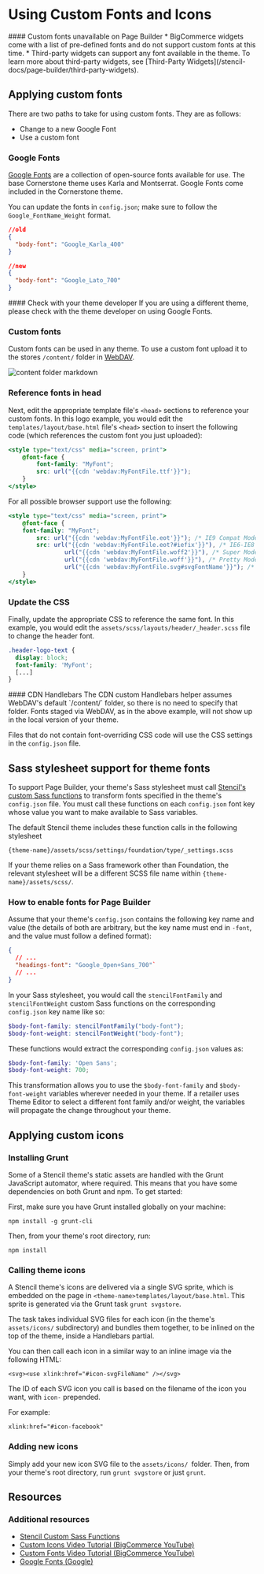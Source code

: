 # Using Custom Fonts and Icons

<Callout type="warning">
  #### Custom fonts unavailable on Page Builder
  * BigCommerce widgets come with a list of pre-defined fonts and do not support custom fonts at this time. 
  * Third-party widgets can support any font available in the theme. To learn more about third-party widgets, see [Third-Party Widgets](/stencil-docs/page-builder/third-party-widgets).
</Callout>


<a id="markdown-applying-custom-fonts" name="applying-custom-fonts"></a>

## Applying custom fonts

There are two paths to take for using custom fonts. They are as follows:
- Change to a new Google Font
- Use a custom font

### Google Fonts

[Google Fonts](https://fonts.google.com/) are a collection of open-source fonts available for use. The base Cornerstone theme uses Karla and Montserrat. Google Fonts come included in the Cornerstone theme.  

You can update the fonts in `config.json`; make sure to follow the `Google_FontName_Weight` format.

```json showLineNumbers
//old
{
  "body-font": "Google_Karla_400"
}

//new
{
  "body-font": "Google_Lato_700"
}
```

<Callout type="info">
  #### Check with your theme developer
  If you are using a different theme, please check with the theme developer on using Google Fonts.
</Callout>


### Custom fonts

Custom fonts can be used in any theme. To use a custom font upload it to the stores `/content/` folder in [WebDAV](https://support.bigcommerce.com/s/article/File-Access-WebDAV).

![content folder markdown](https://raw.githubusercontent.com/bigcommerce/dev-docs/master/assets/images/content_folder_webdav.png "Content Folder WebDAV")

### Reference fonts in head

Next, edit the appropriate template file's `<head>` sections to reference your custom fonts. In this logo example, you would edit the `templates/layout/base.html` file's `<head>` section to insert the following code (which references the custom font you just uploaded):

```handlebars showLineNumbers
<style type="text/css" media="screen, print">
    @font-face {
        font-family: "MyFont";
        src: url("{{cdn 'webdav:MyFontFile.ttf'}}");
    }
</style>
```

For all possible browser support use the following:

```handlebars showLineNumbers
<style type="text/css" media="screen, print">
    @font-face {
    font-family: "MyFont";
        src: url("{{cdn 'webdav:MyFontFile.eot'}}"); /* IE9 Compat Modes */
        src: url("{{cdn 'webdav:MyFontFile.eot?#iefix'}}"), /* IE6-IE8 */
                url("{{cdn 'webdav:MyFontFile.woff2'}}"), /* Super Modern Browsers */
                url("{{cdn 'webdav:MyFontFile.woff'}}"), /* Pretty Modern Browsers */
                url("{{cdn 'webdav:MyFontFile.svg#svgFontName'}}"); /* Legacy iOS */
    }
</style>
```

### Update the CSS

Finally, update the appropriate CSS to reference the same font. In this example, you would edit the `assets/scss/layouts/header/_header.scss` file to change the header font.

```css showLineNumbers
.header-logo-text {
  display: block;
  font-family: 'MyFont';
  [...]
}
```

<Callout type="info">
  #### CDN Handlebars
  The CDN custom Handlebars helper assumes WebDAV's default `/content/` folder, so there is no need to specify that folder.
  Fonts staged via WebDAV, as in the above example, will not show up in the local version of your theme.
</Callout>

Files that do not contain font-overriding CSS code will use the CSS settings in the `config.json` file.

<a id="markdown-sass-stylesheet-support-for-theme-fonts" name="sass-stylesheet-support-for-theme-fonts"></a>

## Sass stylesheet support for theme fonts

To support Page Builder, your theme's Sass stylesheet must call [Stencil's custom Sass functions](/stencil-docs/storefront-customization/custom-sass-functions) to transform fonts specified in the theme's `config.json` file. You must call these functions on each `config.json` font key whose value you want to make available to Sass variables.

The default Stencil theme includes these function calls in the following stylesheet

```
{theme-name}/assets/scss/settings/foundation/type/_settings.scss
```

If your theme relies on a Sass framework other than Foundation, the relevant stylesheet will be a different SCSS file name within `{theme-name}/assets/scss/`.

### How to enable fonts for Page Builder

Assume that your theme's `config.json` contains the following key name and value (the details of both are arbitrary, but the key name must end in `-font`, and the value must follow a defined format):

```json showLineNumbers
{
  // ...
  "headings-font": "Google_Open+Sans_700"`
  // ...
}
```

In your Sass stylesheet, you would call the `stencilFontFamily` and `stencilFontWeight` custom Sass functions on the corresponding `config.json` key name like so:

```scss showLineNumbers
$body-font-family: stencilFontFamily("body-font");
$body-font-weight: stencilFontWeight("body-font");
```

These functions would extract the corresponding `config.json` values as:

```scss showLineNumbers
$body-font-family: 'Open Sans';
$body-font-weight: 700;
```

This transformation allows you to use the `$body-font-family` and `$body-font-weight` variables wherever needed in your theme. If a retailer uses Theme Editor to select a different font family and/or weight, the variables will propagate the change throughout your theme.

<a id="markdown-applying-custom-icons" name="applying-custom-icons"></a>

## Applying custom icons

### Installing Grunt

Some of a Stencil theme's static assets are handled with the Grunt JavaScript automator, where required. This means that you have some dependencies on both Grunt and npm. To get started:

First, make sure you have Grunt installed globally on your machine:

`npm install -g grunt-cli`

Then, from your theme's root directory, run:

`npm install`

### Calling theme icons

A Stencil theme's icons are delivered via a single SVG sprite, which is embedded on the page in
`<theme-name>templates/layout/base.html`. This sprite is generated via the Grunt task `grunt svgstore`.

The task takes individual SVG files for each icon (in the theme's `assets/icons/` subdirectory) and bundles them together, to be inlined on the top of the theme, inside a Handlebars partial.

You can then call each icon in a similar way to an inline image via the following HTML:

`<svg><use xlink:href="#icon-svgFileName" /></svg>`

The ID of each SVG icon you call is based on the filename of the icon you want, with `icon-` prepended.

For example:

`xlink:href="#icon-facebook"`

### Adding new icons

Simply add your new icon SVG file to the `assets/icons/ `folder. Then, from your theme's root directory, run `grunt svgstore` or just `grunt`.

## Resources

### Additional resources
* [Stencil Custom Sass Functions](/stencil-docs/storefront-customization/custom-sass-functions)
* [Custom Icons Video Tutorial (BigCommerce YouTube)](https://youtube.com/watch?v=ZwrVN5QrEZY)  
* [Custom Fonts Video Tutorial (BigCommerce YouTube)](https://youtube.com/watch/-w7Hbn_p_pw) 
* [Google Fonts (Google)](https://fonts.google.com/)
